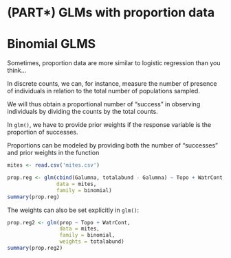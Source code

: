 # (PART\*) GLMs with proportion data {-}

# Binomial GLMS

Sometimes, proportion data are more similar to logistic regression than you think...

In discrete counts, we can, for instance, measure the number of presence of individuals in relation to the total number of populations sampled.

We will thus obtain a proportional number of "success" in observing individuals by dividing the counts by the total counts.

In ```glm()```, we have to provide prior weights if the response variable is the proportion of successes.
  
Proportions can be modeled by providing both the number of "successes" and prior weights in the function

```r
mites <- read.csv('mites.csv')
```
```r
prop.reg <- glm(cbind(Galumna, totalabund - Galumna) ~ Topo + WatrCont,
                data = mites,
                family = binomial)
summary(prop.reg)
```

The weights can also be set explicitly in ```glm()```:

```r
prop.reg2 <- glm(prop ~ Topo + WatrCont,
                 data = mites,
                 family = binomial,
                 weights = totalabund)
summary(prop.reg2)
```
